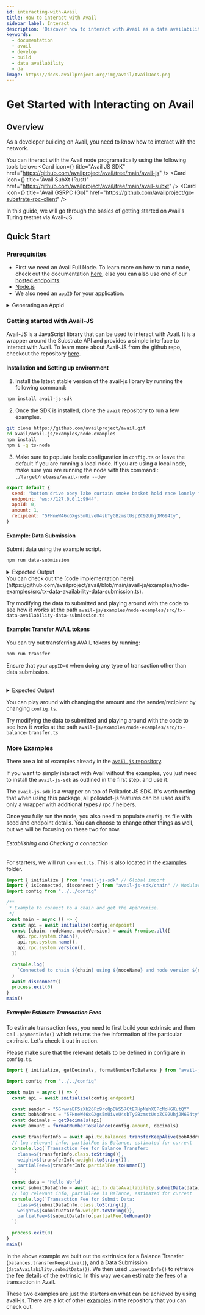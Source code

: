 ```yaml
---
id: interacting-with-Avail
title: How to interact with Avail
sidebar_label: Interact
description: 'Discover how to interact with Avail as a data availability layer.'
keywords:
  - documentation
  - avail
  - develop
  - build
  - data availability
  - da
image: https://docs.availproject.org/img/avail/AvailDocs.png
---
```


# Get Started with Interacting on Avail

## Overview

As a developer building on Avail, you need to know how to interact with the network.

You can itneract with the Avail node programatically using the following tools below:
<Cards>
  <Card icon={<LinkIcon />} title="Avail JS SDK" href="https://github.com/availproject/avail/tree/main/avail-js" />
  <Card icon={<LinkIcon />} title="Avail SubXt (Rust)" href="https://github.com/availproject/avail/tree/main/avail-subxt" />
  <Card icon={<LinkIcon />} title="Avail GSRPC (Go)" href="https://github.com/availproject/go-substrate-rpc-client" />
</Cards>

In this guide, we will go through the basics of getting started on Avail's Turing testnet via Avail-JS. 


## Quick Start

### Prerequisites

- First we need an Avail Full Node. To learn more on how to run a node, check out the documentation [<ins>here</ins>](/docs/operate-a-node/run-a-full-node/full-node), else you can also use one of our [hosted endpoints](/docs/networks).
- [Node.js](https://nodejs.org/en/download/)
- We also need an `appID` for your application.
<details className="border p-3 rounded-md bg-[#EFF6FF] border-[#] hover:!bg-[#EFF6FF]">
<summary>Generating an AppId</summary>

### What is an AppId?

As a general-purpose base layer, Avail is designed to support many modular chains at the same time, providing consensus and data availability to all of them simultaneously. Avail headers contain an index that allows a given modular chain (or "application" in Avail terminology) to determine and download only the sections of a block that have data for that particular application.

### How to generate a new AppId

1. **Access the Website**: Open your web browser and go to the [<ins>Generator web application</ins>](https://app-id-gen.vercel.app/).

1. **Account Detection / Selection**:
   - The website will automatically detect any accounts linked via browser extensions.
   - Ensure you have the relevant extension installed and are logged in.
   - Select the account you wish to use for the AppId creation.

1. **Input Application Name**: In the provided field, enter the name of your application. Make sure the name is unique and identifies your app.

1. **Send Transaction**: Submit the transaction after entering the application name. This will involve a confirmation step through your browser extension.

1. **Receive Your Application Id:**
   - Upon successful transaction completion, your AppId will be displayed.
   - Note down the Id for future reference.

For more information on AppId, check out the documentation [<ins>here</ins>](/docs/end-user-guide/app-id).

</details>


### Getting started with Avail-JS

Avail-JS is a JavaScript library that can be used to interact with Avail. It is a wrapper around the Substrate API and provides a simple interface to interact with Avail. To learn more about Avail-JS from the github repo, checkout the repository [<ins>here</ins>](https://github.com/availproject/avail/tree/main/avail-js). 

#### Installation and Setting up environment

1. Install the latest stable version of the avail-js library by running the following command:

```bash
npm install avail-js-sdk
```

2. Once the SDK is installed, clone the `avail` repository to run a few examples.

```bash
git clone https://github.com/availproject/avail.git
cd avail/avail-js/examples/node-examples
npm install
npm i -g ts-node
```

3. Make sure to populate basic configuration in `config.ts` or leave the default if you are running a local node. If you are using a local node, make sure you are running the node with this command : `./target/release/avail-node --dev`

```javascript 
export default {
  seed: "bottom drive obey lake curtain smoke basket hold race lonely fit walk//Alice",
  endpoint: "ws://127.0.0.1:9944",
  appId: 0,
  amount: 1,
  recipient: "5FHneW46xGXgs5mUiveU4sbTyGBzmstUspZC92UhjJM694ty",
}
```

#### Example: Data Submission
Submit data using the example script. 
```bash
npm run data-submission
```
<details className="border p-3 rounded-md bg-[#EFF6FF] border-[#] hover:!bg-[#EFF6FF]">
<summary>Expected Output</summary>
```bash
Tx status: Ready
Tx status: {"broadcast":["12D3KooWFhViRfMNMKQLSvwAcLB3a2Afh75cj1rVt6nTdkfWQhPm","12D3KooWNnaFdJfavEHQquEVBQ3P9eW3iL7D2HkXuCnV8ci7Am4E","12D3KooWBPtjU89o85KdgKiZ5uwK6kMvDhPfFvE44UissMV9x1UE","12D3KooWRYCs192er73R2oyE4QWkKdtoRk1fL28tR3immzxTQQAq","12D3KooWRaFhqUjumqkEozuw5pHfG7hftjphaBuYnetCKf8WjTxS","12D3KooWMHRgZhDMUbN55NQcXB19Ww6SnL8shz1un3K6X3K2XoAh","12D3KooWJP3X64jescXF6SVJv4ThUkZKqmdebVNgg9RVHqG4kDH8","12D3KooWNKqV9Tdsg99kmGs1gzJa7TdyCAWDWTkqnyKYA8Y4R8gc","12D3KooWJKX8sTaZ2uL2gAhE3ScJsRzjcmPnB2nnbakrWCKwZB7T","12D3KooWCr4Go4oUgFjwZPdgogU813cC7ohwXmnYcyAVKX2DDfbc","12D3KooWFqZDo4v3oYzduqZGC5R2HKVfMwgggDL7kFrsXqAue21b","12D3KooWGnCUwvXCxEYJ7EV5kWzs2VJeKG6i5wSMPRq5YSLqWon3","12D3KooWFzqtue91MrdmqVRddA48dPYQVAFBtcFkf5HrmgiqUJ6F","12D3KooWBEcTktYrebeQWEjw6dAiSEZ6c5rmRdGZaA4ZgRcMbUKL","12D3KooWRnEwrHCj4nXtshjXTAYwv9pknUqpw5iqrR5TBPbaqnfE","12D3KooWQRTgqX2j2HMideuPKUg12yeCbbp6cCi6xtf4cACYSiKb","12D3KooWPNmovc7n6mET56bmpB8tM6XtjcRb8qBir3sTBWk5cttK","12D3KooWLxzYHmGXpRnN4rAKkkZVzFgpGuqKofPggUnWz4iUR5yT","12D3KooWBoFiQJWAdF4cfXy3Vt3bTa3wCwQZsqs8sJeRt61oarwG","12D3KooWFYdD5oeYNMSKuWrySsEbzp3VttPEYC4VVh7Vbqww75Yh","12D3KooWFB8ky1ACFZGmd5evfyTCWy5gHa6TeLTsZsXn3fWcMqHA","12D3KooWQLdPYPEHRGAJ4J6dGYoiKyjm36VhaSCJkvKAuJBohJYi","12D3KooWR8yPHmBZxHPoZrjjvCZEq5mJh9h7yewgM4zGgUVEANcG","12D3KooWCLATtwmXbQ7SWesQFcwWDTkfmnreyCJFt159roAEipYt","12D3KooWFq6yX6kAnxLNxqDhjDDtc26Gdo16GPR4TMk1hgpxoT33","12D3KooWKkLgiqxweQ1QCbJrDKeg5HCktZMM1kd81F4jMMTnBtD6"]}
Tx status: {"inBlock":"0x32c5dbf8716dbd4d7c6cc8dd74fa76cedf746cdea80e662fbd3f76df7393f913"}
Tx status: {"finalized":"0x32c5dbf8716dbd4d7c6cc8dd74fa76cedf746cdea80e662fbd3f76df7393f913"}
Tx Hash: 0x83b8b0b4074426cf14e45320177d83f2441d416763c64b656cbbbe1b5fe8cdcc, Block Hash: 0x32c5dbf8716dbd4d7c6cc8dd74fa76cedf746cdea80e662fbd3f76df7393f913
{
  isSigned: true,
  method: {
    args: { data: 'Hello World' },
    method: 'submitData',
    section: 'dataAvailability'
  },
  era: { MortalEra: { period: '32', phase: '3' } },
  nonce: '0',
  signature: '0x22162035c3195c1a0db13e0c38500b07c7434d201808a5874d65cd9a05de8c3cb4e89d701ed212946142abf4f1bfbc2dd671465040fd7b02cdacffec32aed680',
  signer: { Id: '5G452iCokAD8RstzvZm9t2teeqwmDQUqTKCePNotjm92GLHB' },
  tip: '0'
}
submitted data: Hello World
```
</details>
You can check out the [code implementation here](https://github.com/availproject/avail/blob/main/avail-js/examples/node-examples/src/tx-data-availability-data-submission.ts). 

Try modifying the data to submitted and playing around with the code to see how it works at the path `avail-js/examples/node-examples/src/tx-data-availability-data-submission.ts`

#### Example: Transfer AVAIL tokens
You can try out transferring AVAIL tokens by running:
```bash
nom run transfer
```
Ensure that your `appID=0` when doing any type of transaction other than data submission.
<br></br>
<details className="border p-3 rounded-md bg-[#EFF6FF] border-[#] hover:!bg-[#EFF6FF]">
<summary>Expected Output</summary>
```bash
Balance before the transfer call: 9,106,942,090,155,963,627
Tx status: Ready
Tx status: {"broadcast":["12D3KooWPB64h2PbzuQCybAWuvWZUnJb8pzu2k3oJ54MxaGvHfmK","12D3KooWMHRgZhDMUbN55NQcXB19Ww6SnL8shz1un3K6X3K2XoAh","12D3KooWQG3ixhYNYdaZyzUemABxmfcYBa174R1WtDsbuA7n5zEa","12D3KooWDptx7tN295gFPJKj5CvosYw1CTZyCZQWFjtZ8fpirB53","12D3KooWABNzp4dheaKQbDdsrF3HQSBjVZX2rpftt954YxNRvbgc","12D3KooWCh9DXinhuUuDZLkCPUKuPFtssK8hLNehorDdsuuYgzr8","12D3KooWPNmovc7n6mET56bmpB8tM6XtjcRb8qBir3sTBWk5cttK","12D3KooWPbUK68ArAM3gshQr1TtHnJCWTdwPhkkyvXUYZqM34HFa","12D3KooWL4qRWezPhbPrHVUt56iC4PssS4wGsvqndRLS9FnGor5Q","12D3KooWNysE7HjjzB9B2qSfKwSvVfyxM6oZSSthq4S5uXtt2dyq","12D3KooWRYCs192er73R2oyE4QWkKdtoRk1fL28tR3immzxTQQAq","12D3KooWR8yPHmBZxHPoZrjjvCZEq5mJh9h7yewgM4zGgUVEANcG","12D3KooWLxzYHmGXpRnN4rAKkkZVzFgpGuqKofPggUnWz4iUR5yT","12D3KooWBEcTktYrebeQWEjw6dAiSEZ6c5rmRdGZaA4ZgRcMbUKL","12D3KooWFzqtue91MrdmqVRddA48dPYQVAFBtcFkf5HrmgiqUJ6F","12D3KooWQLdPYPEHRGAJ4J6dGYoiKyjm36VhaSCJkvKAuJBohJYi","12D3KooWQeizB1jcoeSYVufGa2g45RoSyCXfoPjsS8dyLLddErSq","12D3KooWKkLgiqxweQ1QCbJrDKeg5HCktZMM1kd81F4jMMTnBtD6","12D3KooWQRTgqX2j2HMideuPKUg12yeCbbp6cCi6xtf4cACYSiKb","12D3KooWJfK6MbsajgY49gURHUEuChGjc5oyj2W2KPMTWGoFp4XS"]}
Tx status: {"inBlock":"0xfff8e493be389d1b71a948872783e196c174708b9dd627358611ade1572a91f3"}
Tx status: {"finalized":"0xfff8e493be389d1b71a948872783e196c174708b9dd627358611ade1572a91f3"}
Tx Hash: 0x2194432a2cc2912b3455d569ff2286cf75a739b501bc75e6f4405c8e8f1dcc26, Block Hash: 0xfff8e493be389d1b71a948872783e196c174708b9dd627358611ade1572a91f3
Balance after the transfer call: 10,106,942,090,155,963,627
```

</details>

You can play around with changing the amount and the sender/recipient by changing `config.ts`. 

Try modifying the data to submitted and playing around with the code to see how it works at the path `avail-js/examples/node-examples/src/tx-balance-transfer.ts`


### More Examples

There are a lot of examples already in the [`avail-js` repository](https://github.com/availproject/avail/tree/main/avail-js/examples/node-examples/src). 

If you want to simply interact with Avail without the examples, you just need to install the `avail-js-sdk` as outlined in the first step, and use it. 

The `avail-js-sdk` is a wrapper on top of Polkadot JS SDK. It's worth noting that when using this package, all polkadot-js features can be used as it's only a wrapper with additional types / rpc / helpers.

Once you fully run the node, you also need to populate `config.ts` file with seed and endpoint details. You can choose to change other things as well, but we will be focusing on these two for now.

###### Establishing and Checking a connection

For starters, we will run `connect.ts`. This is also located in the [examples](https://github.com/availproject/avail/blob/main/avail-js/examples/node-examples/src/connect.ts) folder. <br /> 


```typescript
import { initialize } from "avail-js-sdk" // Global import
import { isConnected, disconnect } from "avail-js-sdk/chain" // Modular import
import config from "../../config"

/**
 * Example to connect to a chain and get the ApiPromise.
 */
const main = async () => {
  const api = await initialize(config.endpoint)
  const [chain, nodeName, nodeVersion] = await Promise.all([
    api.rpc.system.chain(),
    api.rpc.system.name(),
    api.rpc.system.version(),
  ])

  console.log(
    `Connected to chain ${chain} using ${nodeName} and node version ${nodeVersion} - is connected: ${isConnected()}`,
  )
  await disconnect()
  process.exit(0)
}
main()
```


##### Example: Estimate Transaction Fees

To estimate transaction fees, you need to first build your extrinsic and then call `.paymentInfo()` which returns the fee information of the particular extrinsic. Let's check it out in action.

 Please make sure that the relevant details to be defined in config are in `config.ts`.

```typescript
import { initialize, getDecimals, formatNumberToBalance } from "avail-js-sdk"

import config from "../../config"

const main = async () => {
  const api = await initialize(config.endpoint)

  const sender = "5GrwvaEF5zXb26Fz9rcQpDWS57CtERHpNehXCPcNoHGKutQY"
  const bobAddress = "5FHneW46xGXgs5mUiveU4sbTyGBzmstUspZC92UhjJM694ty"
  const decimals = getDecimals(api)
  const amount = formatNumberToBalance(config.amount, decimals)

  const transferInfo = await api.tx.balances.transferKeepAlive(bobAddress, amount).paymentInfo(sender)
  // log relevant info, partialFee is Balance, estimated for current
  console.log(`Transaction Fee for Balance Transfer:
    class=${transferInfo.class.toString()},
    weight=${transferInfo.weight.toString()},
    partialFee=${transferInfo.partialFee.toHuman()}
  `)

  const data = "Hello World"
  const submitDataInfo = await api.tx.dataAvailability.submitData(data).paymentInfo(sender)
  // log relevant info, partialFee is Balance, estimated for current
  console.log(`Transaction Fee for Submit Data:
    class=${submitDataInfo.class.toString()},
    weight=${submitDataInfo.weight.toString()},
    partialFee=${submitDataInfo.partialFee.toHuman()}
  `)

  process.exit(0)
}
main()
```

In the above example we built out the extrinsics for a Balance Transfer (`balances.transferKeepAlive()`), and a Data Submission (`dataAvailability.submitData()`). We then used `.paymentInfo()` to retrieve the fee details of the extrinsic. In this way we can estimate the fees of a transaction in Avail.

These two examples are just the starters on what can be achieved by using avail-js. There are a lot of other [examples](https://github.com/availproject/avail/tree/main/avail-js/examples/node-examples) in the repository that you can check out.






